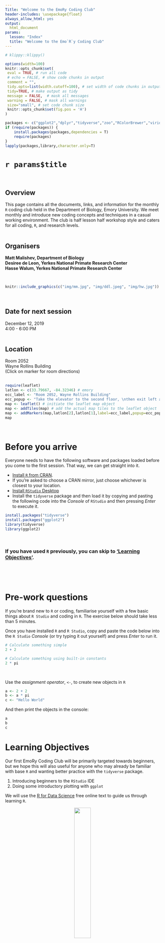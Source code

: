 ```yaml
---
Title: "Welcome to the EmoRy Coding Club"
header-includes: \usepackage{float}
always_allow_html: yes
output:
  html_document
params: 
  lesson: "Index"
  title: "Welcome to the Emo`R`y Coding Club" 
---
```


<!-- ---------------------------------------------------------------- -->
<!-- ----------------------- rmd settings --------------------------- -->
<!-- ---------------------------------------------------------------- -->

```r
# klippy::klippy()
```

<!-- rmd settings -->
```r
options(width=100)
knitr::opts_chunk$set(
 eval = TRUE, # run all code
 # echo = FALSE, # show code chunks in output 
 comment = "",
 tidy.opts=list(width.cutoff=100), # set width of code chunks in output
 tidy=TRUE, # make output as tidy
 message = FALSE,  # mask all messages
 warning = FALSE, # mask all warnings 
 size="small", # set code chunk size
 knitr::opts_chunk$set(fig.pos = 'H')
)
```

<!-- install packages -->
```r
packages <- c("ggplot2","dplyr","tidyverse","zoo","RColorBrewer","viridis","plyr","leaflet")   
if (require(packages)) {
    install.packages(packages,dependencies = T)
    require(packages)
}
lapply(packages,library,character.only=T)
```

<!-- ____________________________________________________________________________ -->
<!-- ____________________________________________________________________________ -->
<!-- ____________________________________________________________________________ -->
<!-- start body -->  

# `r params$title`      
\             

<!-- ----------------------- overview --------------------------- -->
## Overview    
This page contains all the documents, links, and information for the monthly `R` coding club held in the Department of Biology, Emory University. We meet monthly and introduce new coding concepts and techniques in a casual working environment. The club is half lesson half workshop style and caters for all coding, `R`, and research levels.  
\  
\  
  
## Organisers  

**Matt Malishev, Department of Biology**    
**Desiree de Leon, Yerkes National Primate Research Center**  
**Hasse Walum, Yerkes National Primate Research Center**    

\  
\  
<!-- ----------------------- image --------------------------- -->

```r

knitr::include_graphics(c("img/mm.jpg", "img/ddl.jpeg", "img/hw.jpg"))

```

<!-- ----------------------- image --------------------------- -->
\    

## Date for next session  
December 12, 2019      
4:00 - 6:00 PM       
\  

## Location   
Room 2052  
Wayne Rollins Building   
(Click on marker for room directions)          
\  

```r
require(leaflet)
latlon <- c(33.79667, -84.32346) # emory
ecc_label <- "Room 2052, Wayne Rollins Building"
ecc_popup <- "Take the elevator to the second floor, \nthen exit left and take the first left."
map <- leaflet() # initiate the leaflet map object
map <- addTiles(map) # add the actual map tiles to the leaflet object
map <- addMarkers(map,latlon[2],latlon[1],label=ecc_label,popup=ecc_popup) 
map 

```


\  
  
<!-- ----------------------- 1 before arrival --------------------------- -->

# Before you arrive
Everyone needs to have the following software and packages loaded before you come to the first session. That way, we can get straight into it.     
  

* [Install `R` from CRAN](https://www.r-project.org/). 
 + If you're asked to choose a CRAN mirror, just choose whichever is closest to your location.  
* [Install `RStudio` Desktop](https://www.rstudio.com/products/rstudio/download/)
* Install the `tidyverse` package and then load it by copying and pasting the following code into the *Console* of `RStudio` and then pressing *Enter* to execute it.

```r
install.packages("tidyverse")
install.packages("ggplot2")
library(tidyverse)
library(ggplot2)
```

\  
\  

### If you have used `R` previously, you can skip to ['Learning Objectives'](#sec3).  

\  
\  

<br>

<!-- ----------------------- 2 pre check --------------------------- -->
# Pre-work questions  
If you're brand new to `R` or coding, familiarise yourself with a few basic things about `R Studio` and coding in `R`. The exercise below should take less than 5 minutes.    

Once you have installed `R` and `R Studio`, copy and paste the code below into the `R Studio` *Console* (or try typing it out yourself) and press *Enter* to run it.  

```r

# Calculate something simple
2 + 2

# Calculate something using built-in constants
2 * pi

```

<br>

Use the *assignment operator*, `<-`, to create new objects in `R`

```r

a <- 2 + 2
b <- a * pi
c <- "Hello World"
```

And then print the objects in the console:

```r
a 
b
c
```

<!-- ----------------------- 3 learning obj --------------------------- -->
<a id="sec3"></a>  

# Learning Objectives

Our first EmoRy Coding Club will be primarily targeted towards beginners, but we hope this will also useful for anyone who may already be familiar with base `R` and wanting better practice with the `tidyverse` package.  

1) Introducing beginners to the `RStudio` IDE
2) Doing some introductory plotting with `ggplot`

We will use the [R for Data Science](https://r4ds.had.co.nz/index.html) free online text to guide us through learning `R`.


<!-- ----------------------- image --------------------------- -->
<div align="center"; text-align:center>
  <img src="img/cover.png" style=width:33%>
</div>
<!-- ----------------------- image --------------------------- -->



<br>

<!-- ----------------------- 4 materials --------------------------- -->
# Materials

We'll be diving into [Ch 3, Data visualisation](https://r4ds.had.co.nz/data-visualisation.html) and working through Section 3.3.1.
\  

### The dataset    
We'll also be using [open-access data of housing listings from AirBnb](http://insideairbnb.com/new-york-city/) as our toy dataset. Once we've completed the above **R for Data Science exercises**, we'll repeat the plotting exercise using these data.      
\  

We'll be using this dataset for the rest of the club sessions, so feel free to explore it in your own time.      
\  
\  

<!-- ----------------------- image --------------------------- -->
<div align="center"; text-align:center>
  <img src="img/nyc.jpg" style=width:100%>
</div>
<!-- ----------------------- image --------------------------- -->  
  

This is a really big data set (it has ~50k rows !!), so it will take a moment to run. To import the AirBnb data from the URL, copy and paste the lines of code below in your `R` console and press *Enter*.   

```r
require(readr)
url <- "http://data.insideairbnb.com/united-states/ny/new-york-city/2019-06-02/data/listings.csv.gz"

nyc_full <-  read_csv(url)

# smaller csv file (16 cols)
url <- "http://data.insideairbnb.com/united-states/ny/new-york-city/2019-06-02/visualisations/listings.csv"
nyc <-  read_csv(url)
nyc <- nyc[nyc$id < 1000000,] # truncate dataset 

head(nyc[,1:5])

```

If everything worked correctly, you should see the below ouput printed in your `R` console.  

```r
# smaller csv file (16 cols)
url <- "http://data.insideairbnb.com/united-states/ny/new-york-city/2019-06-02/visualisations/listings.csv"
nyc <-  read_csv(url)
nyc <- nyc[nyc$id < 1000000,] # truncate dataset 

head(nyc[,1:5])

```
\  
\  

#### Save and use the above code snippet whenever you need to load our two datasets, `nyc_full` and `nyc`, as we'll be using them regularly throughout the club sessions.         

```r
# devtools::install_github('yihui/xfun')

# a single RmD file
# xfun::embed_file('example.Rmd')

# embed a single csv file
 # r xfun::embed_file('data.csv')` 

```
  